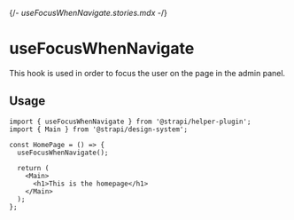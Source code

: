{/*- useFocusWhenNavigate.stories.mdx -*/}


<Meta title="hooks/useFocusWhenNavigate" />

# useFocusWhenNavigate

This hook is used in order to focus the user on the page in the admin panel.

## Usage

```
import { useFocusWhenNavigate } from '@strapi/helper-plugin';
import { Main } from '@strapi/design-system';

const HomePage = () => {
  useFocusWhenNavigate();

  return (
    <Main>
      <h1>This is the homepage</h1>
    </Main>
  );
};
```
